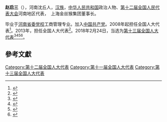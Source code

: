 '''赵启三'''（{{bd|1948年||}}），河南沈丘人，[[汉族|汉族]]，[[中华人民共和国|中华人民共和国]]政治人物、[[第十二届全国人民代表大会|第十二届全国人民代表大会]]河南地区代表，　上海金丝猴集团董事长。

毕业于[[河南省委党校|河南省委党校]]工商管理专业。加入[[中国共产党|中国共产党]]。2008年起担任全国人大代表<ref>{{cite news|title=全国人大代表信息-赵启三|url=http://210.82.31.1:8084/delegate/viewDelegate.action?dbid=111494|accessdate=2013-04-05|newspaper=全国人大网|archive-url=https://web.archive.org/web/20140529084710/http://www.npc.gov.cn/delegate/viewDelegate.action?dbid=111494|archive-date=2014-05-29|dead-url=yes}}</ref>。2013年，担任全国人大代表<ref>{{cite news|title=全国人大代表信息-赵启三|url=http://210.82.31.1:8084/delegate/viewDelegate.action?dbid=121467|accessdate=2013-04-05|newspaper=全国人大网|archive-url=https://web.archive.org/web/20140529052000/http://www.npc.gov.cn/delegate/viewDelegate.action?dbid=121467|archive-date=2014-05-29|dead-url=yes}}</ref>。2018年2月24日，当选为[[第十三届全国人大代表|第十三届全国人大代表]]<ref>{{Cite web|title=（受权发布）中华人民共和国第十三届全国人民代表大会代表名单-中新网|url=http://www.chinanews.com/gn/2018/02-25/8453959.shtml|accessdate=2021-02-19|work=[[中国新闻网|中国新闻网]]|archive-date=2018-02-27|archive-url=https://web.archive.org/web/20180227031724/http://www.chinanews.com/gn/2018/02-25/8453959.shtml|dead-url=no}}</ref><ref>{{cite web | title=中华人民共和国第十三届全国人民代表大会代表名单 | website=[[光明网_(中国)|光明网]] | date=2018-02-25 | url=https://news.gmw.cn/2018-02/25/content_27792557.htm | language=zh | access-date=2021-02-19}}</ref><ref>{{cite web | title=第十三届全国人民代表大会代表名单（2980名） | website=[[澎湃新闻|澎湃新闻]]-The Paper | url=https://www.thepaper.cn/newsDetail_forward_2008905 | language=zh | access-date=2021-02-19 | archive-date=2018-03-23 | archive-url=https://web.archive.org/web/20180323190049/https://www.thepaper.cn/newsDetail_forward_2008905 | dead-url=no }}</ref><ref>{{cite web | title=中华人民共和国第十三届全国人民代表大会代表名单 | website=[[中国网|中国网]] | date=2018-02-25 | url=http://news.china.com.cn/2018-02/25/content_50599587.htm | language=zh | access-date=2021-02-19 | archive-date=2021-02-21 | archive-url=https://web.archive.org/web/20210221201146/http://news.china.com.cn/2018-02/25/content_50599587.htm | dead-url=no }}</ref>。

==參考文獻==
{{reflist}}

[[Category:第十二届全国人大代表|Category:第十二届全国人大代表]]
[[Category:第十一届全国人大代表|Category:第十一届全国人大代表]]
[[Category:第十三届全国人大代表|Category:第十三届全国人大代表]]


{{中国政治人物小作品}}